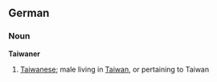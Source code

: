==German==
===Noun===
'''Taiwaner'''
#[[Taiwanese]]; male living in [[Taiwan]], or pertaining to Taiwan